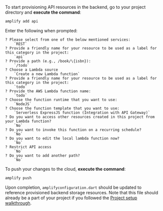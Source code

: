 To start provisioning API resources in the backend, go to your project directory and **execute the command**:

```bash
amplify add api
```

Enter the following when prompted:

```console
? Please select from one of the below mentioned services:
    `REST`
? Provide a friendly name for your resource to be used as a label for this category in the project:
    `api`
? Provide a path (e.g., /book/\{isbn}):
    `/todo`
? Choose a Lambda source
    `Create a new Lambda function`
? Provide a friendly name for your resource to be used as a label for this category in the project:
    `todo`
? Provide the AWS Lambda function name:
    `todo`
? Choose the function runtime that you want to use:
    `NodeJS`
? Choose the function template that you want to use:
    `Serverless ExpressJS function (Integration with API Gateway)`
? Do you want to access other resources created in this project from your Lambda function?
    `No`
? Do you want to invoke this function on a recurring schedule?
    `No`
? Do you want to edit the local lambda function now?
    `No`
? Restrict API access
    `No`
? Do you want to add another path?
    `No`
```

To push your changes to the cloud, **execute the command**:

```bash
amplify push
```

Upon completion, `amplifyconfiguration.dart` should be updated to reference provisioned backend storage resources. Note that this file should already be a part of your project if you followed the [Project setup walkthrough](/lib/project-setup/create-application).
